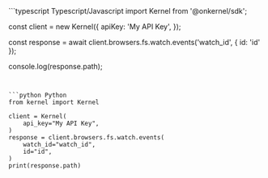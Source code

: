<CodeGroup>
```typescript Typescript/Javascript
import Kernel from '@onkernel/sdk';

const client = new Kernel({
  apiKey: 'My API Key',
});

const response = await client.browsers.fs.watch.events('watch_id', { id: 'id' });

console.log(response.path);
```


```python Python
from kernel import Kernel

client = Kernel(
    api_key="My API Key",
)
response = client.browsers.fs.watch.events(
    watch_id="watch_id",
    id="id",
)
print(response.path)
```
</CodeGroup>
